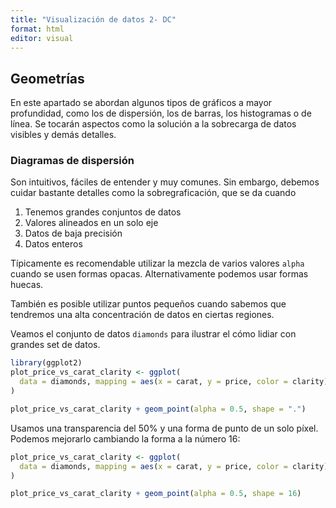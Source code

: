 ```yaml
---
title: "Visualización de datos 2- DC"
format: html
editor: visual
---
```


## Geometrías

En este apartado se abordan algunos tipos de gráficos a mayor profundidad, como los de dispersión, los de barras, los histogramas o de línea. Se tocarán aspectos como la solución a la sobrecarga de datos visibles y demás detalles.

### Diagramas de dispersión

Son intuitivos, fáciles de entender y muy comunes. Sin embargo, debemos cuidar bastante detalles como la sobregraficación, que se da cuando

1.  Tenemos grandes conjuntos de datos
2.  Valores alineados en un solo eje
3.  Datos de baja precisión
4.  Datos enteros

Típicamente es recomendable utilizar la mezcla de varios valores `alpha` cuando se usen formas opacas. Alternativamente podemos usar formas huecas.

También es posible utilizar puntos pequeños cuando sabemos que tendremos una alta concentración de datos en ciertas regiones.

Veamos el conjunto de datos `diamonds` para ilustrar el cómo lidiar con grandes set de datos.

```r
library(ggplot2)
plot_price_vs_carat_clarity <- ggplot(
  data = diamonds, mapping = aes(x = carat, y = price, color = clarity)
) 

plot_price_vs_carat_clarity + geom_point(alpha = 0.5, shape = ".")
```

Usamos una transparencia del 50% y una forma de punto de un solo píxel. Podemos mejorarlo cambiando la forma a la número 16:

```r
plot_price_vs_carat_clarity <- ggplot(
  data = diamonds, mapping = aes(x = carat, y = price, color = clarity)
) 

plot_price_vs_carat_clarity + geom_point(alpha = 0.5, shape = 16)
```
